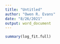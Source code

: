```yaml
---
title: "Untitled"
author: "Owen R. Evans"
date: "8/26/2021"
output: word_document
---
```

``` r
summary(log_fit.full)
```

